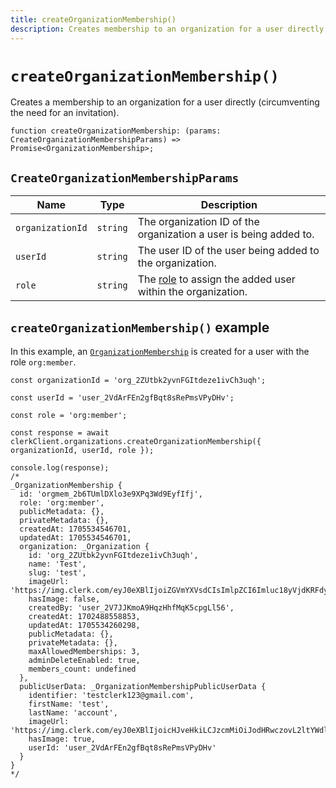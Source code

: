 ```yaml
---
title: createOrganizationMembership()
description: Creates membership to an organization for a user directly (circumventing the need for an invitation).
---
```


# `createOrganizationMembership()` 

Creates a membership to an organization for a user directly (circumventing the need for an invitation). 

```tsx
function createOrganizationMembership: (params: CreateOrganizationMembershipParams) => Promise<OrganizationMembership>;
```

## `CreateOrganizationMembershipParams`

| Name | Type | Description |
| --- | --- | --- |
| `organizationId` | `string` | The organization ID of the organization a user is being added to. |
| `userId` | `string` | The user ID of the user being added to the organization. |
| `role` | `string` | The [role](/docs/organizations/roles-permissions) to assign the added user within the organization. |

## `createOrganizationMembership()` example

In this example, an [`OrganizationMembership`](/docs/references/javascript/organization-membership) is created for a user with the role `org:member`.

```tsx
const organizationId = 'org_2ZUtbk2yvnFGItdeze1ivCh3uqh';

const userId = 'user_2VdArFEn2gfBqt8sRePmsVPyDHv';

const role = 'org:member';

const response = await clerkClient.organizations.createOrganizationMembership({ organizationId, userId, role });

console.log(response);
/* 
_OrganizationMembership {
  id: 'orgmem_2b6TUmlDXlo3e9XPq3Wd9EyfIfj',
  role: 'org:member',
  publicMetadata: {},
  privateMetadata: {},
  createdAt: 1705534546701,
  updatedAt: 1705534546701,
  organization: _Organization {
    id: 'org_2ZUtbk2yvnFGItdeze1ivCh3uqh',
    name: 'Test',
    slug: 'test',
    imageUrl: 'https://img.clerk.com/eyJ0eXBlIjoiZGVmYXVsdCIsImlpZCI6Imluc18yVjdKRFdyclJwRmZFZTlqQUM2dWpSMG8xSlQiLCJyaWQiOiJvcmdfMlpVdGJrMnl2bkZHSXRkZXplMWl2Q2gzdXFoIiwiaW5pdGlhbHMiOiJUIn0',
    hasImage: false,
    createdBy: 'user_2V7JJKmoA9HqzHhfMqK5cpgLl56',
    createdAt: 1702488558853,
    updatedAt: 1705534260298,
    publicMetadata: {},
    privateMetadata: {},
    maxAllowedMemberships: 3,
    adminDeleteEnabled: true,
    members_count: undefined
  },
  publicUserData: _OrganizationMembershipPublicUserData {
    identifier: 'testclerk123@gmail.com',
    firstName: 'test',
    lastName: 'account',
    imageUrl: 'https://img.clerk.com/eyJ0eXBlIjoicHJveHkiLCJzcmMiOiJodHRwczovL2ltYWdlcy5jbGVyay5kZXYvb2F1dGhfZ29vZ2xlL2ltZ18yVmRBckFNNWNyRUpxaGdmb3cydVBHZ29US2QifQ',
    hasImage: true,
    userId: 'user_2VdArFEn2gfBqt8sRePmsVPyDHv'
  }
}
*/
```